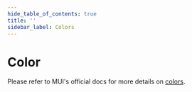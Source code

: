 ```yaml
---
hide_table_of_contents: true
title: ''
sidebar_label: Colors
---
```





<h1 className='!m-0'>Color</h1>

<div className='template-bg-color' />

Please refer to MUI's official docs for more details on [colors](https://mui.com/material-ui/customization/color/).

<Grid container spacing={6}>
  <Grid size={{ xs: 12, md: 4 }}>
    <Primary />
  </Grid>
  <Grid size={{ xs: 12, md: 4 }}>
    <Secondary />
  </Grid>
  <Grid size={{ xs: 12, md: 4 }}>
    <Error />
  </Grid>
  <Grid size={{ xs: 12, md: 4 }}>
    <Warning />
  </Grid>
  <Grid size={{ xs: 12, md: 4 }}>
    <Info />
  </Grid>
  <Grid size={{ xs: 12, md: 4 }}>
    <Success />
  </Grid>
  <Grid size={{ xs: 12, md: 4 }}>
    <PrimaryOpacity />
  </Grid>
  <Grid size={{ xs: 12, md: 4 }}>
    <SecondaryOpacity />
  </Grid>
  <Grid size={{ xs: 12, md: 4 }}>
    <ErrorOpacity />
  </Grid>
  <Grid size={{ xs: 12, md: 4 }}>
    <WarningOpacity />
  </Grid>
  <Grid size={{ xs: 12, md: 4 }}>
    <InfoOpacity />
  </Grid>
  <Grid size={{ xs: 12, md: 4 }}>
    <SuccessOpacity />
  </Grid>
</Grid>
